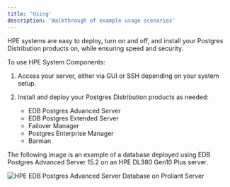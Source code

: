 ```yaml
---
title: 'Using'
description: 'Walkthrough of example usage scenarios'
---
```


HPE systems are easy to deploy, turn on and off, and install your Postgres Distribution products on, while ensuring speed and security.

To use HPE System Components:

1. Access your server, either via GUI or SSH depending on your system setup.

1. Install and deploy your Postgres Distribution products as needed:

    - EDB Postgres Advanced Server
    - EDB Postgres Extended Server
    - Failover Manager
    - Postgres Enterprise Manager
    - Barman

The following image is an example of a database deployed using EDB Postgres Advanced Server 15.2 on an HPE DL380 Gen10 Plus server.
 
![HPE EDB Postgres Advanced Server Database on Proliant Server](Images/HPEDatabaseDisplay.png)
